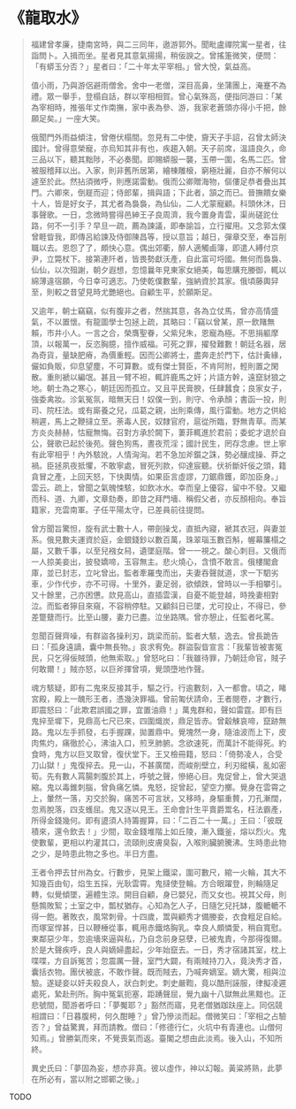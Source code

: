 # 《龍取水》

> 福建曾孝廉，捷南宮時，與二三同年，遨游郭外。聞毗盧禪院寓一星者，往詣問卜。入揖而坐。星者見其意氣揚揚，稍佞諛之。曾搖箑微笑，便問：「有蟒玉分否？」星者曰：「二十年太平宰相。」曾大悅，氣益高。
>
> 值小雨，乃與游侶避雨僧舍。舍中一老僧，深目高鼻，坐蒲團上，淹蹇不為禮。眾一舉手，登榻自話，群以宰相相賀。曾心氣殊高，便指同游曰：「某為宰相時，推張年丈作南撫，家中表為參、游，我家老蒼頭亦得小千把，餘願足矣。」一座大笑。
>
> 俄聞門外雨益傾注，曾倦伏榻間。忽見有二中使，齎天子手詔，召曾太師決國計。曾得意榮寵，亦烏知其非有也，疾趨入朝。天子前席，溫語良久，命三品以下，聽其黜陟，不必奏聞。即賜蟒服一襲，玉帶一圍，名馬二匹。曾被服稽拜以出。入家，則非舊所居第，繪棟雕榱，窮極壯麗，自亦不解何以遽至於此。然拈須微呼，則應諾雷動。俄而公卿贈海物，傴僂足恭者疊出其門。六卿來，倒屣而迎；侍郎輩，揖與語；下此者，頷之而已。晉撫饋女樂十人，皆是好女子，其尤者為裊裊，為仙仙，二人尤蒙寵顧。科頭休沐，日事聲歌。一日，念微時嘗得邑紳王子良周濟，我今置身青雲，渠尚磋跎仕路，何不一引手？早旦一疏，薦為諫議，即奉諭旨，立行擢用。又念郭太僕曾睚眥我，即傳呂給諫及侍御陳昌等，授以意旨；越日，彈章交至，奉旨削職以去。恩怨了了，頗快心意。偶出郊衢，醉人適觸鹵簿，即遣人縛付京尹，立斃杖下。接第連阡者，皆畏勢獻沃產，自此富可埒國。無何而裊裊、仙仙，以次殂謝，朝夕遐想，忽憶曩年見東家女絕美，每思購充媵御，輒以綿薄違宿願，今日幸可適志。乃使乾僕數輩，強納資於其家。俄頃藤輿舁至，則較之昔望見時尤艷絕也。自顧生平，於願斯足。
>
> 又逾年，朝士竊竊，似有腹非之者，然揣其意，各為立仗馬，曾亦高情盛氣，不以置懷。有龍圖學士包拯上疏，其略曰：「竊以曾某，原一飲賭無賴，市井小人。一言之合，榮膺聖眷，父紫兒朱，恩寵為極。不思捐軀摩頂，以報萬一，反恣胸臆，擅作威福。可死之罪，擢發難數！朝廷名器，居為奇貨，量缺肥瘠，為價重輕。因而公卿將士，盡奔走於門下，估計夤緣，儼如負販，仰息望塵，不可算數。或有傑士賢臣，不肯阿附，輕則置之閑散。重則褫以編氓。甚且一臂不袒，輒許鹿馬之奸；片語方幹，遠竄豺狼之地。朝士為之寒心，朝廷因而孤立。又且平民膏腴，任肆蠶食；良家女子，強委禽妝。沴氣冤氛，暗無天日！奴僕一到，則守、令承顏；書函一投，則司、院枉法。或有廝養之兒，瓜葛之親，出則乘傳，風行雷動。地方之供給稍遲，馬上之鞭撻立至。荼毒人民，奴隸官府，扈從所臨，野無青草。而某方炎炎赫赫，怙寵無悔。召對方承於闕下，萋菲輒進於君前；委蛇才退於自公，聲歌已起於後苑。聲色狗馬，晝夜荒淫；國計民生，罔存念慮。世上寧有此宰相乎！內外駭訛，人情洶洶。若不急加斧鑕之誅，勢必釀成操、莽之禍。臣拯夙夜抵懼，不敢寧處，冒死列款，仰達宸聽。伏祈斷奸佞之頭，籍貪冒之產，上回天怒，下快輿情。如果臣言虛謬，刀鋸鼎鑊，即加臣身。」雲云。疏上，曾聞之氣魄悚駭，如飲冰水。幸而皇上優容，留中不發。又繼而科、道、九卿，文章劾奏，即昔之拜門墻、稱假父者，亦反顏相向。奉旨籍家，充雲南軍。子任平陽太守，已差員前往提問。
>
> 曾方聞旨驚怛，旋有武士數十人，帶劍操戈，直抵內寢，褫其衣冠，與妻並系。俄見數夫運資於庭，金銀錢鈔以數百萬，珠翠瑙玉數百斛，幄幕簾榻之屬，又數千事，以至兒襁女舄，遺墜庭階。曾一一視之。酸心刺目。又俄而一人掠美妾出，披發嬌啼，玉容無主。悲火燒心，含憤不敢言。俄樓閣倉庫，並已封志，立叱曾出。監者牽羅曳而出，夫妻吞聲就道，求一下駟劣車，少作代步，亦不可得。十里外，妻足弱，欲傾跌，曾時以一手相攀引。又十餘里，己亦困憊。欻見高山，直插雲漢，自憂不能登越，時挽妻相對泣。而監者獰目來窺，不容稍停駐。又顧斜日已墜，尤可投止，不得已，參差蹩躠而行。比至山腰，妻力已盡。泣坐路隅。曾亦憩止，任監者叱罵。
>
> 忽聞百聲齊噪，有群盜各操利刃，跳梁而前。監者大駭，逸去。曾長跪告曰：「孤身遠謫，囊中無長物。」哀求宥免。群盜裂眥宣言：「我輩皆被害冤民，只乞得佞賊頭，他無索取。」曾怒叱曰：「我雖待罪，乃朝廷命官，賊子何敢爾！」賊亦怒，以巨斧揮曾項，覺頭墮地作聲。
>
> 魂方駭疑，即有二鬼來反接其手，驅之行。行逾數刻，入一都會。頃之，睹宮殿，殿上一醜形王者，憑幾決罪福。曾前匍伏請命，王者閱卷，才數行，即震怒曰：「此欺君誤國之罪，宜置油鼎！」萬鬼群和，聲如雷霆。即有巨鬼捽至墀下，見鼎高七尺已來，四圍熾炭，鼎足皆赤。曾觳觫哀啼，竄跡無路。鬼以左手抓發，右手握踝，拋置鼎中。覺塊然一身，隨油波而上下，皮肉焦灼，痛徹於心，沸油入口，煎烹肺腑。念欲速死，而萬計不能得死。約食時，鬼方以巨叉取曾，復伏堂下。王又檢冊籍，怒曰：「倚勢凌人，合受刀山獄！」鬼復捽去。見一山，不甚廣闊，而峻削壁立，利刃縱橫，亂如密筍。先有數人罥腸刺腹於其上，呼號之聲，慘絕心目。鬼促曾上，曾大哭退縮。鬼以毒錐刺腦，曾負痛乞憐。鬼怒，捉曾起，望空力擲。覺身在雲霄之上，暈然一落，刃交於胸，痛苦不可言狀，又移時，身驅重贅，刀孔漸闊，忽焉脫落，四支蠖屈。鬼又逐以見王。王命會計生平賣爵鬻名，枉法霸產，所得金錢幾何。即有盨須人持籌握算，曰：「二百二十一萬。」王曰：「彼既積來，還令飲去！」少間，取金錢堆階上如丘陵，漸入鐵釜，熔以烈火。鬼使數輩，更相以杓灌其口，流頤則皮膚臭裂，入喉則臟腑騰沸。生時患此物之少，是時患此物之多也。半日方盡。
>
> 王者令押去甘州為女。行數步，見架上鐵梁，圍可數尺，綰一火輪，其大不知幾百由旬，焰生五採，光耿雲霄。鬼撻使登輪。方合眼躍登，則輪隨足轉，似覺傾墜，遍體生涼。開目自顧，身已嬰兒，而又女也。視其父母，則懸鶉敗絮；土室之中，瓢杖猶存。心知為乞人子，日隨乞兒托缽，腹轆轆不得一飽。著敗衣，風常刺骨。十四歲，鬻與顧秀才備媵妾，衣食粗足自給。而塚室悍甚，日以鞭棰從事，輒用赤鐵烙胸乳。幸良人頗憐愛，稍自寬慰。東鄰惡少年，忽逾墻來逼與私，乃自念前身惡孽，已被鬼責，今那得復爾。於是大聲疾呼，良人與嫡婦盡起，少年始竄去。一日，秀才宿諸其室，枕上喋喋，方自訴冤苦；忽震厲一聲，室門大闢，有兩賊持刀入，竟決秀才首，囊括衣物。團伏被底，不敢作聲。既而賊去，乃喊奔嫡室。嫡大驚，相與泣驗。遂疑妾以奸夫殺良人，狀白刺史。刺史嚴鞫，竟以酷刑誣服，律擬凌遲處死，縶赴刑所。胸中冤氣扼塞，距踴聲屈，覺九幽十八獄無此黑黯也。正悲號間，聞游者呼曰：「夢魘耶？」豁然而寤，見老僧猶跏趺座上。同侶競相謂曰：「日暮腹枵，何久酣睡？」曾乃慘淡而起。僧微笑曰：「宰相之占驗否？」曾益驚異，拜而請教。僧曰：「修德行仁，火坑中有青連也。山僧何知焉。」曾勝氣而來，不覺喪氣而返。臺閣之想由此淡焉。後入山，不知所終。
>
> 異史氏曰：「夢固為妄，想亦非真。彼以虛作，神以幻報。黃粱將熟，此夢在所必有，當以附之邯鄲之後。」

TODO
